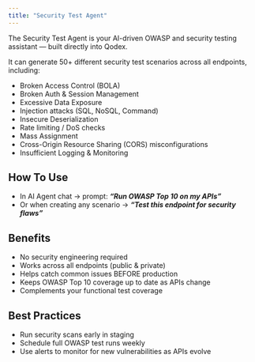 ```yaml
---
title: "Security Test Agent"
---
```


The Security Test Agent is your AI-driven OWASP and security testing assistant — built directly into Qodex.

It can generate 50\+ different security test scenarios across all endpoints, including:

- Broken Access Control (BOLA)
- Broken Auth & Session Management
- Excessive Data Exposure
- Injection attacks (SQL, NoSQL, Command)
- Insecure Deserialization
- Rate limiting / DoS checks
- Mass Assignment
- Cross-Origin Resource Sharing (CORS) misconfigurations
- Insufficient Logging & Monitoring

## How To Use

- In AI Agent chat → prompt: **_“Run OWASP Top 10 on my APIs”_**
- Or when creating any scenario → **_“Test this endpoint for security flaws”_**

## Benefits

- No security engineering required
- Works across all endpoints (public & private)
- Helps catch common issues BEFORE production
- Keeps OWASP Top 10 coverage up to date as APIs change
- Complements your functional test coverage

## Best Practices

- Run security scans early in staging
- Schedule full OWASP test runs weekly
- Use alerts to monitor for new vulnerabilities as APIs evolve